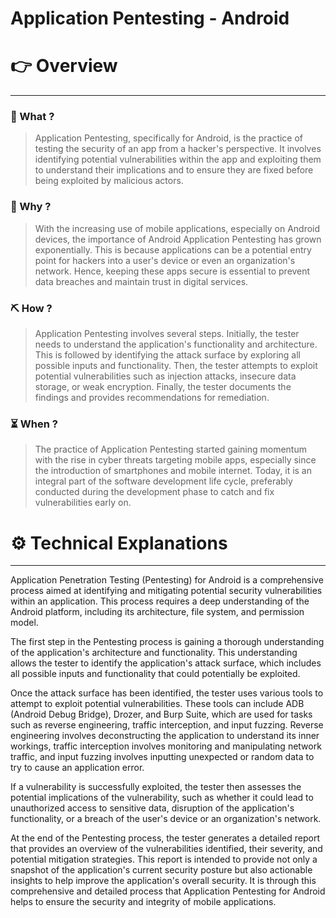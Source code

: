 # Application Pentesting - Android


# 👉 Overview

---

### 👀 What ?

> Application Pentesting, specifically for Android, is the practice of testing the security of an app from a hacker's perspective. It involves identifying potential vulnerabilities within the app and exploiting them to understand their implications and to ensure they are fixed before being exploited by malicious actors.
> 

### 🧐 Why ?

> With the increasing use of mobile applications, especially on Android devices, the importance of Android Application Pentesting has grown exponentially. This is because applications can be a potential entry point for hackers into a user's device or even an organization's network. Hence, keeping these apps secure is essential to prevent data breaches and maintain trust in digital services.
> 

### ⛏️ How ?

> Application Pentesting involves several steps. Initially, the tester needs to understand the application's functionality and architecture. This is followed by identifying the attack surface by exploring all possible inputs and functionality. Then, the tester attempts to exploit potential vulnerabilities such as injection attacks, insecure data storage, or weak encryption. Finally, the tester documents the findings and provides recommendations for remediation.
> 

### ⏳ When ?

> The practice of Application Pentesting started gaining momentum with the rise in cyber threats targeting mobile apps, especially since the introduction of smartphones and mobile internet. Today, it is an integral part of the software development life cycle, preferably conducted during the development phase to catch and fix vulnerabilities early on.
> 

# ⚙️ Technical Explanations

---

Application Penetration Testing (Pentesting) for Android is a comprehensive process aimed at identifying and mitigating potential security vulnerabilities within an application. This process requires a deep understanding of the Android platform, including its architecture, file system, and permission model.

The first step in the Pentesting process is gaining a thorough understanding of the application's architecture and functionality. This understanding allows the tester to identify the application's attack surface, which includes all possible inputs and functionality that could potentially be exploited.

Once the attack surface has been identified, the tester uses various tools to attempt to exploit potential vulnerabilities. These tools can include ADB (Android Debug Bridge), Drozer, and Burp Suite, which are used for tasks such as reverse engineering, traffic interception, and input fuzzing. Reverse engineering involves deconstructing the application to understand its inner workings, traffic interception involves monitoring and manipulating network traffic, and input fuzzing involves inputting unexpected or random data to try to cause an application error.

If a vulnerability is successfully exploited, the tester then assesses the potential implications of the vulnerability, such as whether it could lead to unauthorized access to sensitive data, disruption of the application's functionality, or a breach of the user's device or an organization's network.

At the end of the Pentesting process, the tester generates a detailed report that provides an overview of the vulnerabilities identified, their severity, and potential mitigation strategies. This report is intended to provide not only a snapshot of the application's current security posture but also actionable insights to help improve the application's overall security. It is through this comprehensive and detailed process that Application Pentesting for Android helps to ensure the security and integrity of mobile applications.
